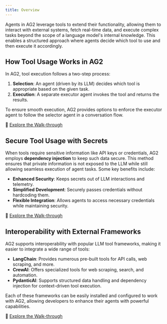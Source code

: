 ```yaml
---
title: Overview
---
```


Agents in AG2 leverage tools to extend their functionality, allowing them to interact with external systems, fetch real-time data, and execute complex tasks beyond the scope of a language model's internal knowledge. This enables a structured approach where agents decide which tool to use and then execute it accordingly.

## How Tool Usage Works in AG2

In AG2, tool execution follows a two-step process:

1. **Selection**: An agent (driven by its LLM) decides which tool is appropriate based on the given task.
2. **Execution**: A separate executor agent invokes the tool and returns the results.

To ensure smooth execution, AG2 provides options to enforce the executor agent to follow the selector agent in a conversation flow.

🔗 [Explore the Walk-through](/docs/user-guide/basic-concepts/tools/basics)

## Secure Tool Usage with Secrets

When tools require sensitive information like API keys or credentials, AG2 employs **dependency injection** to keep such data secure. This method ensures that private information is not exposed to the LLM while still allowing seamless execution of agent tasks. Some key benefits include:

- **Enhanced Security**: Keeps secrets out of LLM interactions and telemetry.
- **Simplified Development**: Securely passes credentials without hardcoding them.
- **Flexible Integration**: Allows agents to access necessary credentials while maintaining security.

🔗 [Explore the Walk-through](/docs/user-guide/basic-concepts/tools/tools-with-secrets)

## Interoperability with External Frameworks

AG2 supports interoperability with popular LLM tool frameworks, making it easier to integrate a wide range of tools:

- **LangChain**: Provides numerous pre-built tools for API calls, web scraping, and more.
- **CrewAI**: Offers specialized tools for web scraping, search, and automation.
- **PydanticAI**: Supports structured data handling and dependency injection for context-driven tool execution.

Each of these frameworks can be easily installed and configured to work with AG2, allowing developers to enhance their agents with powerful capabilities.

🔗 [Explore the Walk-through](/docs/user-guide/basic-concepts/tools/interop/langchain)
